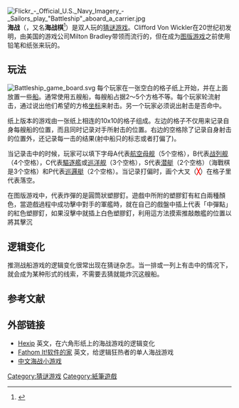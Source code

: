 {{Distinguish|海軍棋}}
{{original research|time=2019-01-14T12:45:20+00:00}}
[[File:Flickr_-_Official_U.S._Navy_Imagery_-_Sailors_play_"Battleship"_aboard_a_carrier.jpg|thumb]]
'''海战'''（{{lang-en|'''Battleship'''}}，又名'''海战棋'''<ref>{{cite web |url=http://www.fupa.com/game/BoardGame-flash-games/school-age-sea-battle.html |title=Play School Age: Sea Battle a Free Game at Fupa Games |publisher=Fupa.com |access-date=4 December 2012 |archive-date=24 March 2019 |archive-url=https://web.archive.org/web/20190324200903/http://www.fupa.com/game/BoardGame-flash-games/school-age-sea-battle.html |url-status=live }}</ref>）是双人玩的[[:Category:猜谜游戏|猜谜游戏]]。Clifford Von Wickler在20世纪初发明，由美国的游戏公司Milton Bradley带领而流行的，但在成为[[图版游戏|图版游戏]]之前使用铅笔和纸张来玩的。

== 玩法 ==
[[File:Battleship_game_board.svg|thumb]]
每个玩家在一张空白的格子纸上开始，并在上面放置一些[[船|船]]。通常使用五艘船，每艘船占据2～5个方格不等。每个玩家轮流射击，通过说出他们希望的方格[[坐标|坐标]]来射击。另一个玩家必须说出射击是否命中。

纸上版本的游戏由一张纸上相连的10x10的格子组成。左边的格子不仅用来记录自身每艘船的位置，而且同时记录对手所射击的位置。右边的空格除了记录自身射击的位置外，还记录每一击的结果(射中船只的标志或者打偏了)。

当记录击中的时候，玩家可以填下字母A代表[[航空母舰|航空母舰]]（5个空格），B代表[[战列舰|战列舰]]（4个空格），C代表[[驅逐艦|驅逐艦]]或[[战列巡洋舰|巡洋舰]]（3个空格），S代表[[潜艇|潜艇]]（2个空格）（海戰棋是3个空格）和P代表[[巡邏艇|巡邏艇]]（2个空格）。当记录打偏时，画个大叉（<span style="color: red">'''╳'''</span>）在格子里代表落空。

在图版游戏中，代表炸彈的是圓筒狀塑膠釘。遊戲中所附的塑膠釘有紅白兩種顏色，當遊戲過程中成功擊中對手的軍艦時，就在自己的戲盤中插上代表「中彈點」的紅色塑膠釘，如果沒擊中就插上白色塑膠釘，利用這方法摸索推敲敵艦的位置以將其擊沉

== 逻辑变化 ==
推测战船游戏的逻辑变化很常出现在猜谜杂志。当一排或一列上有击中的情况下，就会成为某种形式的线索，不需要去猜就能炸沉这艘船。


==参考文献==
{{reflist}}


== 外部链接 ==
* [http://www.yoogi.com/hexip.htm Hexip] {{Wayback|url=http://www.yoogi.com/hexip.htm |date=20041009132752 }}英文，在六角形纸上的海战游戏的逻辑变化
* [http://www.mountainvistasoft.com Fathom It!软件的家] {{Wayback|url=http://www.mountainvistasoft.com/ |date=20200205070100 }}英文，给逻辑狂热者的单人海战游戏
* [http://www.novelgames.com/flashgames/game.php?id=35&l=c 中文海战小游戏] {{Wayback|url=http://www.novelgames.com/flashgames/game.php?id=35&l=c |date=20090423090800 }}

[[Category:猜谜游戏|Category:猜谜游戏]]
[[Category:紙筆遊戲|Category:紙筆遊戲]]